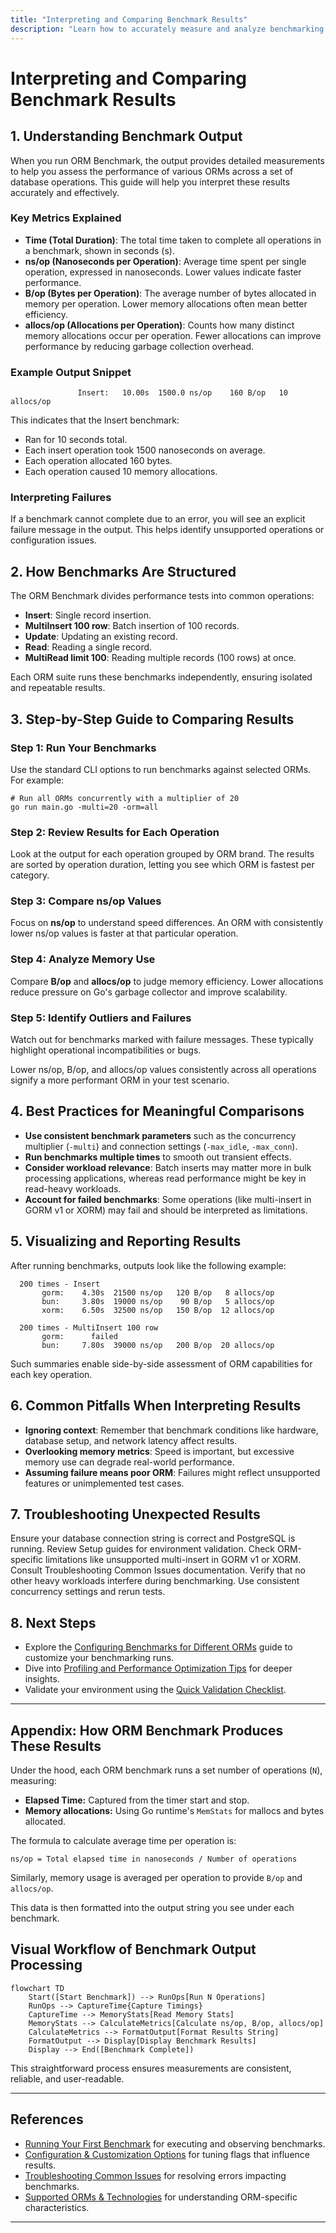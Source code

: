 ```yaml
---
title: "Interpreting and Comparing Benchmark Results"
description: "Learn how to accurately measure and analyze benchmarking output. This guide explains how to read reports, what performance metrics mean, and how to make informed decisions about ORM choices based on benchmarking data."
---
```


# Interpreting and Comparing Benchmark Results

## 1. Understanding Benchmark Output

When you run ORM Benchmark, the output provides detailed measurements to help you assess the performance of various ORMs across a set of database operations. This guide will help you interpret these results accurately and effectively.

### Key Metrics Explained

- **Time (Total Duration)**: The total time taken to complete all operations in a benchmark, shown in seconds (s).
- **ns/op (Nanoseconds per Operation)**: Average time spent per single operation, expressed in nanoseconds. Lower values indicate faster performance.
- **B/op (Bytes per Operation)**: The average number of bytes allocated in memory per operation. Lower memory allocations often mean better efficiency.
- **allocs/op (Allocations per Operation)**: Counts how many distinct memory allocations occur per operation. Fewer allocations can improve performance by reducing garbage collection overhead.

### Example Output Snippet

```text
               Insert:   10.00s  1500.0 ns/op    160 B/op   10 allocs/op
```

This indicates that the Insert benchmark:

- Ran for 10 seconds total.
- Each insert operation took 1500 nanoseconds on average.
- Each operation allocated 160 bytes.
- Each operation caused 10 memory allocations.

### Interpreting Failures

If a benchmark cannot complete due to an error, you will see an explicit failure message in the output. This helps identify unsupported operations or configuration issues.

## 2. How Benchmarks Are Structured

The ORM Benchmark divides performance tests into common operations:

- **Insert**: Single record insertion.
- **MultiInsert 100 row**: Batch insertion of 100 records.
- **Update**: Updating an existing record.
- **Read**: Reading a single record.
- **MultiRead limit 100**: Reading multiple records (100 rows) at once.

Each ORM suite runs these benchmarks independently, ensuring isolated and repeatable results.

## 3. Step-by-Step Guide to Comparing Results

### Step 1: Run Your Benchmarks

Use the standard CLI options to run benchmarks against selected ORMs. For example:

```shell
# Run all ORMs concurrently with a multiplier of 20
go run main.go -multi=20 -orm=all
```

### Step 2: Review Results for Each Operation

Look at the output for each operation grouped by ORM brand. The results are sorted by operation duration, letting you see which ORM is fastest per category.

### Step 3: Compare ns/op Values

Focus on **ns/op** to understand speed differences. An ORM with consistently lower ns/op values is faster at that particular operation.

### Step 4: Analyze Memory Use

Compare **B/op** and **allocs/op** to judge memory efficiency. Lower allocations reduce pressure on Go's garbage collector and improve scalability.

### Step 5: Identify Outliers and Failures

Watch out for benchmarks marked with failure messages. These typically highlight operational incompatibilities or bugs.

<Tip>
Lower ns/op, B/op, and allocs/op values consistently across all operations signify a more performant ORM in your test scenario.
</Tip>

## 4. Best Practices for Meaningful Comparisons

- **Use consistent benchmark parameters** such as the concurrency multiplier (`-multi`) and connection settings (`-max_idle`, `-max_conn`).
- **Run benchmarks multiple times** to smooth out transient effects.
- **Consider workload relevance**: Batch inserts may matter more in bulk processing applications, whereas read performance might be key in read-heavy workloads.
- **Account for failed benchmarks**: Some operations (like multi-insert in GORM v1 or XORM) may fail and should be interpreted as limitations.

## 5. Visualizing and Reporting Results

After running benchmarks, outputs look like the following example:

```text
  200 times - Insert
       gorm:    4.30s  21500 ns/op   120 B/op   8 allocs/op
       bun:     3.80s  19000 ns/op    90 B/op   5 allocs/op
       xorm:    6.50s  32500 ns/op   150 B/op  12 allocs/op

  200 times - MultiInsert 100 row
       gorm:      failed
       bun:     7.80s  39000 ns/op   200 B/op  20 allocs/op

```

Such summaries enable side-by-side assessment of ORM capabilities for each key operation.

## 6. Common Pitfalls When Interpreting Results

- **Ignoring context**: Remember that benchmark conditions like hardware, database setup, and network latency affect results.
- **Overlooking memory metrics**: Speed is important, but excessive memory use can degrade real-world performance.
- **Assuming failure means poor ORM**: Failures might reflect unsupported features or unimplemented test cases.

## 7. Troubleshooting Unexpected Results

<AccordionGroup title="Troubleshooting Benchmark Results">
<Accordion title="Benchmark Output is Incomplete or Missing">
Ensure your database connection string is correct and PostgreSQL is running. Review Setup guides for environment validation.
</Accordion>
<Accordion title="Benchmarks Show Unexpected Failures">
Check ORM-specific limitations like unsupported multi-insert in GORM v1 or XORM. Consult Troubleshooting Common Issues documentation.
</Accordion>
<Accordion title="Inconsistent Timing Across Runs">
Verify that no other heavy workloads interfere during benchmarking. Use consistent concurrency settings and rerun tests.
</Accordion>
</AccordionGroup>

## 8. Next Steps

- Explore the [Configuring Benchmarks for Different ORMs](../benchmark-workflows/configuring-benchmarks) guide to customize your benchmarking runs.
- Dive into [Profiling and Performance Optimization Tips](../benchmark-workflows/profiling-optimization) for deeper insights.
- Validate your environment using the [Quick Validation Checklist](../../getting-started/validation-and-troubleshooting/quick-validation).

---

## Appendix: How ORM Benchmark Produces These Results

Under the hood, each ORM benchmark runs a set number of operations (`N`), measuring:

- **Elapsed Time:** Captured from the timer start and stop.
- **Memory allocations:** Using Go runtime's `MemStats` for mallocs and bytes allocated.

The formula to calculate average time per operation is:

```
ns/op = Total elapsed time in nanoseconds / Number of operations
```

Similarly, memory usage is averaged per operation to provide `B/op` and `allocs/op`.

This data is then formatted into the output string you see under each benchmark.

## Visual Workflow of Benchmark Output Processing

```mermaid
flowchart TD
    Start([Start Benchmark]) --> RunOps[Run N Operations]
    RunOps --> CaptureTime{Capture Timings}
    CaptureTime --> MemoryStats[Read Memory Stats]
    MemoryStats --> CalculateMetrics[Calculate ns/op, B/op, allocs/op]
    CalculateMetrics --> FormatOutput[Format Results String]
    FormatOutput --> Display[Display Benchmark Results]
    Display --> End([Benchmark Complete])
```

This straightforward process ensures measurements are consistent, reliable, and user-readable.

---

## References

- [Running Your First Benchmark](../../getting-started/installation-and-first-run/running-your-first-benchmark) for executing and observing benchmarks.
- [Configuration & Customization Options](../../getting-started/installation-and-first-run/configuration-options) for tuning flags that influence results.
- [Troubleshooting Common Issues](../../getting-started/validation-and-troubleshooting/troubleshooting-common-issues) for resolving errors impacting benchmarks.
- [Supported ORMs & Technologies](../../overview/architecture-and-core-concepts/supported-orms) for understanding ORM-specific characteristics.

---